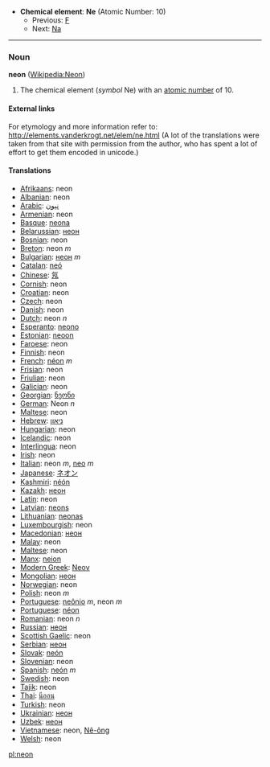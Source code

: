 *'''Chemical element''': '''Ne''' (Atomic Number: 10)
**Previous: [[Fluorine|F]]
**Next: [[Sodium|Na]]
----
=== Noun ===
'''neon''' ([[en:Neon|Wikipedia:Neon]])

# The chemical element (''symbol'' Ne) with an [[atomic number]] of 10.

====External links====
For etymology and more information refer to:
http://elements.vanderkrogt.net/elem/ne.html
(A lot of the translations were taken from that site with permission from the author, who has spent a lot of effort to get them encoded in unicode.)
==== Translations ====
*[[Afrikaans]]: neon
*[[Albanian]]: neon
*[[Arabic]]: [[نيون]]
*[[Armenian]]: neon
*[[Basque]]: [[neona]]
*[[Belarussian]]: [[неон]]
*[[Bosnian]]: neon
*[[Breton]]: neon ''m''
*[[Bulgarian]]: [[неон]] ''m''
*[[Catalan]]: [[neó]]
*[[Chinese]]: [[氖]]
*[[Cornish]]: neon
*[[Croatian]]: neon
*[[Czech]]: neon
*[[Danish]]: neon
*[[Dutch]]: neon ''n''
*[[Esperanto]]: [[neono]]
*[[Estonian]]: [[neoon]]
*[[Faroese]]: neon
*[[Finnish]]: neon
*[[French]]: [[néon]] ''m''
*[[Frisian]]: neon
*[[Friulian]]: neon
*[[Galician]]: neon
*[[Georgian]]: [[ნეონი]]
*[[German]]: Neon ''n''
*[[Maltese]]: neon
*[[Hebrew]]: [[ניאון]]
*[[Hungarian]]: neon
*[[Icelandic]]: neon
*[[Interlingua]]: neon
*[[Irish]]: neon
*[[Italian]]: neon ''m'', [[neo]] ''m''
*[[Japanese]]: [[ネオン]]
*[[Kashmiri]]: [[néón]]
*[[Kazakh]]: [[неон]]
*[[Latin]]: neon
*[[Latvian]]: [[neons]]
*[[Lithuanian]]: [[neonas]]
*[[Luxembourgish]]: neon
*[[Macedonian]]: [[неон]]
*[[Malay]]: neon
*[[Maltese]]: neon
*[[Manx]]: [[neion]]
*[[Modern Greek]]: [[Νeον]] '' ''
*[[Mongolian]]: [[неон]]
*[[Norwegian]]: neon
*[[Polish]]: neon ''m''
*[[Portuguese]]: [[neônio]] ''m'', neon ''m''
*[[Portuguese]]: [[néon]]
*[[Romanian]]: neon ''n''
*[[Russian]]: [[неон]] '' ''
*[[Scottish Gaelic]]: neon
*[[Serbian]]: [[неон]]
*[[Slovak]]: [[neón]]
*[[Slovenian]]: neon
*[[Spanish]]: [[neón]] ''m''
*[[Swedish]]: neon
*[[Tajik]]: neon
*[[Thai]]: [[นีออน]]
*[[Turkish]]: neon
*[[Ukrainian]]: [[неон]]
*[[Uzbek]]: [[неон]]
*[[Vietnamese]]: neon, [[Nê-ông]]
*[[Welsh]]: neon

[[pl:neon]]